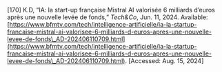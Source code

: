 \[170\]	K.D, “IA: la start-up française Mistral AI valorisée 6 milliards d’euros après une nouvelle levée de fonds,” *Tech\&Co*, Jun. 11, 2024\. Available: [https://www.bfmtv.com/tech/intelligence-artificielle/ia-la-startup-francaise-mistral-ai-valorisee-6-milliards-d-euros-apres-une-nouvelle-levee-de-fonds\_AD-202406110709.html](https://www.bfmtv.com/tech/intelligence-artificielle/ia-la-startup-francaise-mistral-ai-valorisee-6-milliards-d-euros-apres-une-nouvelle-levee-de-fonds\_AD-202406110709.html). \[Accessed: Aug. 15, 2024\]